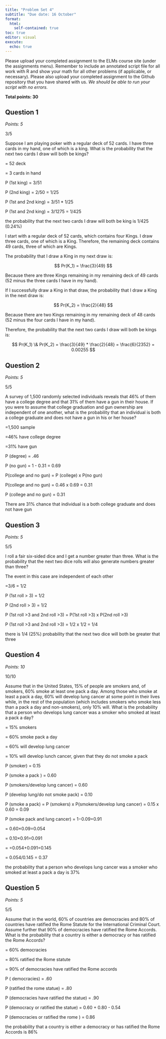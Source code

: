 ```yaml
---
title: "Problem Set 4"
subtitle: "Due date: 16 October"
format: 
  html:
    self-contained: true
toc: true
editor: visual
execute: 
  echo: true
---
```


Please upload your completed assignment to the ELMs course site (under the assignments menu). Remember to include an annotated script file for all work with R and show your math for all other problems (if applicable, or necessary). Please also upload your completed assignment to the Github repository that you have shared with us. *We should be able to run your script with no errors.*

**Total points: 30**

## Question 1

*Points: 5*

::: {.callout-tip title="HG comments"}
3/5
:::

Suppose I am playing poker with a regular deck of 52 cards. I have three cards in my hand, one of which is a king. What is the probability that the next two cards I draw will both be kings?

= 52 deck

= 3 cards in hand

P (1st king) = 3/51

P (2nd king) = 2/50 = 1/25

P (1st and 2nd king) = 3/51 \* 1/25

P (1st and 2nd king) = 3/1275 = 1/425

the probability that the next two cards I draw will both be king is 1/425 (0.24%)

::: {.callout-tip title="HG comments"}
I start with a regular deck of 52 cards, which contains four Kings. I draw three cards, one of which is a King. Therefore, the remaining deck contains 49 cards, three of which are Kings.

The probability that I draw a King in my next draw is:

$$
Pr(K_1) = \frac{3}{49}
$$

Because there are three Kings remaining in my remaining deck of 49 cards (52 minus the three cards I have in my hand).

If I successfully draw a King in that draw, the probability that I draw a King in the next draw is:

$$
Pr(K_2) = \frac{2}{48}
$$

Because there are two Kings remaining in my remaining deck of 48 cards (52 minus the four cards I have in my hand).

Therefore, the probability that the next two cards I draw will both be kings is:

$$
Pr(K_1) \& Pr(K_2) = \frac{3}{49} * \frac{2}{48} = \frac{6}{2352} = 0.00255
$$
:::

## Question 2

*Points: 5*

::: {.callout-tip title="HG comments"}
5/5
:::

A survey of 1,500 randomly selected individuals reveals that 46% of them have a college degree and that 31% of them have a gun in their house. If you were to assume that college graduation and gun ownership are independent of one another, what is the probability that an individual is both a college graduate and does not have a gun in his or her house?

=1,500 sample

=46% have college degree

=31% have gun

P (degree) = .46

P (no gun) = 1 - 0.31 = 0.69

P(college and no gun) = P (college) x P(no gun)

P(college and no gun) = 0.46 x 0.69 = 0.31

P (college and no gun) = 0.31

There are 31% chance that individual is a both college graduate and does not have gun

## Question 3

*Points: 5*

::: {.callout-tip title="HG comments"}
5/5
:::

I roll a fair six-sided dice and I get a number greater than three. What is the probability that the next two dice rolls will also generate numbers greater than three?

The event in this case are independent of each other

=3/6 = 1/2

P (1st roll \> 3) = 1/2

P (2nd roll \> 3) = 1/2

P (1st roll \>3 and 2nd roll \>3) = P(1st roll \>3) x P(2nd roll \>3)

P (1st roll \>3 and 2nd roll \>3) = 1/2 x 1/2 = 1/4

there is 1/4 (25%) probability that the next two dice will both be greater that three

## Question 4

*Points: 10*

::: {.callout-tip title="HG comments"}
10/10
:::

Assume that in the United States, 15% of people are smokers and, of smokers, 60% smoke at least one pack a day. Among those who smoke at least a pack a day, 60% will develop lung cancer at some point in their lives while, in the rest of the population (which includes smokers who smoke less than a pack a day and non-smokers), only 10% will. What is the probability that a person who develops lung cancer was a smoker who smoked at least a pack a day?

= 15% smokers

= 60% smoke pack a day

= 60% will develop lung cancer

= 10% will develop lunch cancer, given that they do not smoke a pack

P (smoker) = 0.15

P (smoke a pack ) = 0.60

P (smokers/develop lung cancer) = 0.60

P (develop lung/do not smoke pack) = 0.10

P (smoke a pack) = P (smokers) x P(smokers/develop lung cancer) = 0.15 x 0.60 = 0.09

P (smoke pack and lung cancer) = 1−0.09=0.91

= 0.60×0.09=0.054

= 0.10×0.91=0.091

= =0.054+0.091=0.145

= 0.054/0.145 = 0.37

the probability that a person who develops lung cancer was a smoker who smoked at least a pack a day is 37%

## Question 5

*Points: 5*

::: {.callout-tip title="HG comments"}
5/5
:::

Assume that in the world, 60% of countries are democracies and 80% of countries have ratified the Rome Statute for the International Criminal Court. Assume further that 90% of democracies have ratified the Rome Accords. What is the probability that a country is either a democracy or has ratified the Rome Accords?

= 60% democracies

= 80% ratified the Rome statute

= 90% of democracies have ratified the Rome accords

P ( democracies) = .60

P (ratified the rome statue) = .80

P (democracies have ratified the statue) = .90

P (democracy or ratified the statue) = 0.60 + 0.80 - 0.54

P (democracies or ratified the rome ) = 0.86

the probability that a country is either a democracy or has ratified the Rome Accords is 86%
